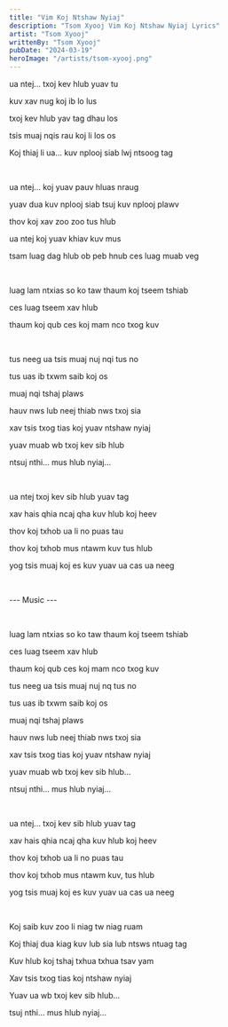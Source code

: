 ```yaml
---
title: "Vim Koj Ntshaw Nyiaj"
description: "Tsom Xyooj Vim Koj Ntshaw Nyiaj Lyrics"
artist: "Tsom Xyooj"
writtenBy: "Tsom Xyooj"
pubDate: "2024-03-19"
heroImage: "/artists/tsom-xyooj.png"
---
```


ua ntej... txoj kev hlub yuav tu

kuv xav nug koj ib lo lus

txoj kev hlub yav tag dhau los

tsis muaj nqis rau koj li los os

Koj thiaj li ua... kuv nplooj siab lwj ntsoog tag

<br />

ua ntej... koj yuav pauv hluas nraug

yuav dua kuv nplooj siab tsuj kuv nplooj plawv

thov koj xav zoo zoo tus hlub

ua ntej koj yuav khiav kuv mus

tsam luag dag hlub ob peb hnub ces luag muab veg

<br />

luag lam ntxias so ko taw thaum koj tseem tshiab

ces luag tseem xav hlub

thaum koj qub ces koj mam nco txog kuv

<br />

tus neeg ua tsis muaj nuj nqi tus no

tus uas ib txwm saib koj os

muaj nqi tshaj plaws

hauv nws lub neej thiab nws txoj sia

xav tsis txog tias koj yuav ntshaw nyiaj

yuav muab wb txoj kev sib hlub

ntsuj nthi... mus hlub nyiaj...

<br />

ua ntej txoj kev sib hlub yuav tag

xav hais qhia ncaj qha kuv hlub koj heev

thov koj txhob ua li no puas tau

thov koj txhob mus ntawm kuv tus hlub

yog tsis muaj koj es kuv yuav ua cas ua neeg

<br />

--- Music ---

<br />

luag lam ntxias so ko taw thaum koj tseem tshiab

ces luag tseem xav hlub

thaum koj qub ces koj mam nco txog kuv

tus neeg ua tsis muaj nuj nq tus no

tus uas ib txwm saib koj os

muaj nqi tshaj plaws

hauv nws lub neej thiab nws txoj sia

xav tsis txog tias koj yuav ntshaw nyiaj

yuav muab wb txoj kev sib hlub...

ntsuj nthi... mus hlub nyiaj...

<br />

ua ntej... txoj kev sib hlub yuav tag

xav hais qhia ncaj qha kuv hlub koj heev

thov koj txhob ua li no puas tau

thov koj txhob mus ntawm kuv, tus hlub

yog tsis muaj koj es kuv yuav ua cas ua neeg

<br />

Koj saib kuv zoo li niag tw niag ruam

Koj thiaj dua kiag kuv lub sia lub ntsws ntuag tag

Kuv hlub koj tshaj txhua txhua tsav yam

Xav tsis txog tias koj ntshaw nyiaj

Yuav ua wb txoj kev sib hlub...

tsuj nthi... mus hlub nyiaj...
